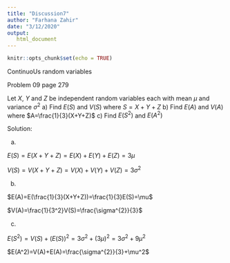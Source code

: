 ---
title: "Discussion7"
author: "Farhana Zahir"
date: "3/12/2020"
output: 
   html_document
---

```{r setup, include=FALSE}
knitr::opts_chunk$set(echo = TRUE)
```

ContinuoUs random variables

Problem 09 page 279

Let $X$, $Y$ and $Z$ be independent random variables each with mean $\mu$ and variance $\sigma^{2}$
a) Find $E(S)$ and $V(S)$ where $S=X+Y+Z$
b) Find $E(A)$ and $V(A)$ where $A=\frac{1}{3}(X+Y+Z)$
c) Find $E(S^{2})$ and $E(A^{2})$

Solution:

a) 

$E(S)=E(X+Y+Z)=E(X)+E(Y)+E(Z)=3\mu$

$V(S)=V(X+Y+Z)=V(X)+V(Y)+V(Z)=3\sigma^{2}$

b)

$E(A)=E(\frac{1}{3}(X+Y+Z))=\frac{1}{3}E(S)=\mu$

$V(A)=\frac{1}{3^2}V(S)=\frac{\sigma^{2}}{3}$

c)

$E(S^2)=V(S)+(E(S))^2=3\sigma^{2}+(3\mu)^2=3\sigma^{2}+9\mu^2$

$E(A^2)=V(A)+E(A)=\frac{\sigma^{2}}{3}+\mu^2$

